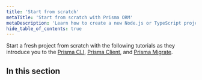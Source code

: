 ```yaml
---
title: 'Start from scratch'
metaTitle: 'Start from scratch with Prisma ORM'
metaDescription: 'Learn how to create a new Node.js or TypeScript project from scratch by connecting Prisma ORM to your database of choice and generating a Prisma Client for database access.'
hide_table_of_contents: true
---
```




Start a fresh project from scratch with the following tutorials as they introduce you to the [Prisma CLI](/orm/tools/prisma-cli), [Prisma Client](/orm/prisma-client), and [Prisma Migrate](/orm/prisma-migrate).



## In this section

<Subsections />
